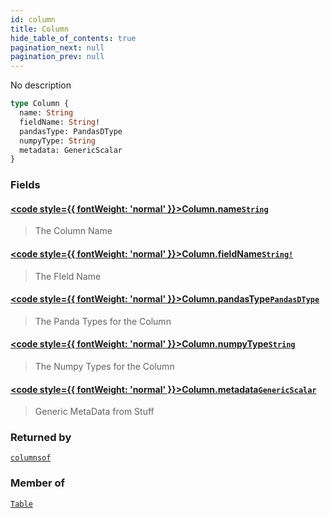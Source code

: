 ```yaml
---
id: column
title: Column
hide_table_of_contents: true
pagination_next: null
pagination_prev: null
---
```








No description

```graphql
type Column {
  name: String
  fieldName: String!
  pandasType: PandasDType
  numpyType: String
  metadata: GenericScalar
}
```


### Fields

#### [<code style={{ fontWeight: 'normal' }}>Column.<b>name</b></code>](#)<Bullet />[`String`](/docs/schemas/mikro/scalars/string) <Badge class="secondary" text="scalar"/>
> The Column Name
> 

#### [<code style={{ fontWeight: 'normal' }}>Column.<b>fieldName</b></code>](#)<Bullet />[`String!`](/docs/schemas/mikro/scalars/string) <Badge class="secondary" text="non-null"/> <Badge class="secondary" text="scalar"/>
> The FIeld Name
> 

#### [<code style={{ fontWeight: 'normal' }}>Column.<b>pandasType</b></code>](#)<Bullet />[`PandasDType`](/docs/schemas/mikro/enums/pandas-dtype) <Badge class="secondary" text="enum"/>
> The Panda Types for the Column
> 

#### [<code style={{ fontWeight: 'normal' }}>Column.<b>numpyType</b></code>](#)<Bullet />[`String`](/docs/schemas/mikro/scalars/string) <Badge class="secondary" text="scalar"/>
> The Numpy Types for the Column
> 

#### [<code style={{ fontWeight: 'normal' }}>Column.<b>metadata</b></code>](#)<Bullet />[`GenericScalar`](/docs/schemas/mikro/scalars/generic-scalar) <Badge class="secondary" text="scalar"/>
> Generic MetaData from Stuff
> 



### Returned by

[`columnsof`](/docs/schemas/mikro/queries/columnsof)  <Badge class="secondary" text="query"/>

### Member of

[`Table`](/docs/schemas/mikro/objects/table)  <Badge class="secondary" text="object"/>



